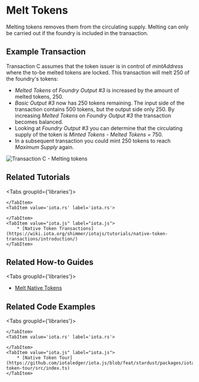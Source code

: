 # Melt Tokens

Melting tokens removes them from the circulating supply. Melting can only be carried out if the foundry is included in
the transaction.

## Example Transaction

Transaction C assumes that the token issuer is in control of _mintAddress_ where the to-be melted tokens are locked.
This transaction will melt 250 of the foundry's tokens:

 - _Melted Tokens_ of _Foundry Output #3_ is increased by the amount of melted tokens, 250.
 - _Basic Output #3_ now has 250 tokens remaining. The input side of the transaction contains 500 tokens, but the output
side only 250. By increasing _Melted Tokens_ on _Foundry Output #3_ the transaction becomes balanced.
 - Looking at _Foundry Output #3_ you can determine that the circulating supply of the token is _Minted Tokens_ - _Melted Tokens_ = 750.
 - In a subsequent transaction you could mint 250 tokens to reach _Maximum Supply_ again.

![Transaction C - Melting tokens](/img/stardust_explanations/stardust_ledger_anatomy/native_tokens_foundries/tx_C.svg)


## Related Tutorials

<Tabs groupId={'libraries'}>
    <TabItem value="wallet.rs" label="wallet.rs" >

    </TabItem>
    <TabItem value='iota.rs' label='iota.rs'>

    </TabItem>
    <TabItem value="iota.js" label="iota.js">
        * [Native Token Transactions](https://wiki.iota.org/shimmer/iotajs/tutorials/native-token-transactions/introduction/)
    </TabItem>
</Tabs>

## Related How-to Guides

<Tabs groupId={'libraries'}>
    <TabItem value="wallet.rs" label="wallet.rs" >
* [Melt Native Tokens](https://wiki.iota.org/shimmer/wallet.rs/how_tos/native_tokens/melt_native_token/)
    </TabItem>
    <TabItem value='iota.rs' label='iota.rs'>

    </TabItem>
    <TabItem value="iota.js" label="iota.js">

    </TabItem>
</Tabs>


## Related Code Examples

<Tabs groupId={'libraries'}>
    <TabItem value="wallet.rs" label="wallet.rs" >

    </TabItem>
    <TabItem value='iota.rs' label='iota.rs'>

    </TabItem>
    <TabItem value="iota.js" label="iota.js">
        * [Native Token Tour](https://github.com/iotaledger/iota.js/blob/feat/stardust/packages/iota/examples/native-token-tour/src/index.ts)
    </TabItem>
</Tabs>

